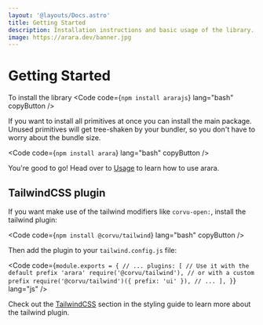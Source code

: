 ```yaml
---
layout: '@layouts/Docs.astro'
title: Getting Started
description: Installation instructions and basic usage of the library.
image: https://arara.dev/banner.jpg
---
```


# Getting Started
To install the library
<Code code={`
npm install ararajs
`} lang="bash" copyButton />

If you want to install all primitives at once you can install the main package. Unused primitives will get tree-shaken by your bundler, so you don't have to worry about the bundle size.

<Code code={`
npm install arara
`} lang="bash" copyButton />

You're good to go! Head over to [Usage](/docs/state/) to learn how to use arara.

## TailwindCSS plugin
If you want make use of the tailwind modifiers like `corvu-open:`, install the tailwind plugin:

<Code code={`
npm install @corvu/tailwind
`} lang="bash" copyButton />

Then add the plugin to your `tailwind.config.js` file:

<Code code={`
module.exports = {
  // ...
  plugins: [
    // Use it with the default prefix 'arara'
    require('@corvu/tailwind'),
    // or with a custom prefix
    require('@corvu/tailwind')({ prefix: 'ui' }),
    // ...
  ],
}
`} lang="js" />

Check out the [TailwindCSS](/docs/styling/#tailwindcss-plugin) section in the styling guide to learn more about the tailwind plugin.
